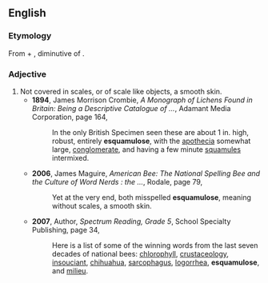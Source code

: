 ==English==

===Etymology===
From {{etyl|la}} {{term|e-||not|lang=la}} + {{term|squamula||small scales|lang=la}}, diminutive of {{term|squama||scaly|lang=la}}.

===Adjective===
{{en-adj|-}}

# Not covered in scales, or of scale like objects, a smooth skin.
#* '''1894''', James Morrison Crombie, ''A Monograph of Lichens Found in Britain: Being a Descriptive Catalogue of ...'', Adamant Media Corporation, page 164,
#*: In the only British Specimen seen these are about 1 in. high, robust, entirely '''esquamulose''', with the [[apothecia]] somewhat large, [[conglomerate]], and having a few minute [[squamules]] intermixed.
#* '''2006''', James Maguire, ''American Bee: The National Spelling Bee and the Culture of Word Nerds : the ...'', Rodale, page 79,
#*: Yet at the very end, both misspelled '''esquamulose''', meaning without scales, a smooth skin.
#* '''2007''', Author, ''Spectrum Reading, Grade 5'', School Specialty Publishing, page 34,
#*: Here is a list of some of the winning words from the last seven decades of national bees: [[chlorophyll]], [[crustaceology]], [[insouciant]], [[chihuahua]], [[sarcophagus]], [[logorrhea]], '''esquamulose''', and [[milieu]].